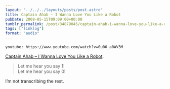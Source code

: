 ```yaml
---
layout: "../../../layouts/posts/post.astro"
title: Captain Ahab – I Wanna Love You Like a Robot
pubDate: 2008-05-15T09:09:00+00:00
tumblr_permalink: /post/34879045/captain-ahab-i-wanna-love-you-like-a-robot-let
tags: ["linklog"]
format: "audio"
---
```


`youtube: https://www.youtube.com/watch?v=0u0O_a0WV3M`

[Captain Ahab &#8211; I Wanna Love You Like a Robot][1].

> Let me hear you say 1!<br />
> Let me hear you say 0!

I&rsquo;m not transcribing the rest.

[1]: https://www.youtube.com/watch?v=0u0O_a0WV3M
